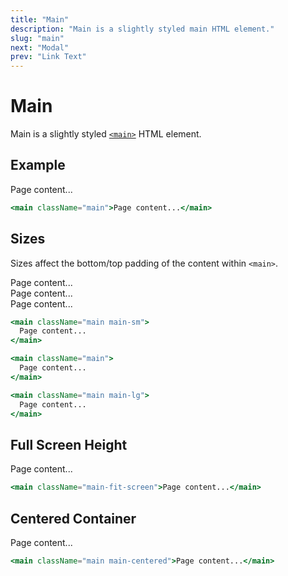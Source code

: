```yaml
---
title: "Main"
description: "Main is a slightly styled main HTML element."
slug: "main"
next: "Modal"
prev: "Link Text"
---
```


# Main

Main is a slightly styled [`<main>`](https://developer.mozilla.org/en-US/docs/Web/HTML/Element/main) HTML element.

## Example

<main className="main">Page content...</main>

```jsx
<main className="main">Page content...</main>
```

## Sizes

Sizes affect the bottom/top padding of the content within `<main>`.

<main className="main main-sm">Page content...</main>
<div className="divider" />
<main className="main">Page content...</main>
<div className="divider" />
<main className="main main-lg">Page content...</main>

```jsx
<main className="main main-sm">
  Page content...
</main>

<main className="main">
  Page content...
</main>

<main className="main main-lg">
  Page content...
</main>
```

## Full Screen Height

<main className="main main-screen">Page content...</main>

```jsx
<main className="main-fit-screen">Page content...</main>
```

## Centered Container

<main className="main main-centered">Page content...</main>

```jsx
<main className="main main-centered">Page content...</main>
```
